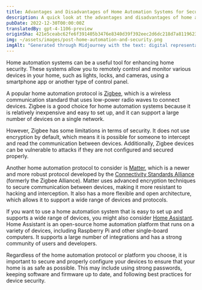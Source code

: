 ```yaml
---
title: Advantages and Disadvantages of Home Automation Systems for Security
description: A quick look at the advantages and disadvantages of home automation systems for security, including Zigbee, Matter, and Home Assistant.
pubDate: 2022-12-30T00:00:00Z
translatedBy: gpt-4-1106-preview
originSha: 421e5ceabc62fe6f391405b3476e8340d39f392eec2d6dc218d7a811962393cb
img: ~/assets/images/post-home-automation-and-security.png
imgAlt: "Generated through Midjourney with the text: digital representation of a house using lines of light, home security protection aura, single lines, impactful, colorful, realistic, octane rendering --v 4 --ar 3:2"
---
```


Home automation systems can be a useful tool for enhancing home security. These systems allow you to remotely control and monitor various devices in your home, such as lights, locks, and cameras, using a smartphone app or another type of control panel.

A popular home automation protocol is [Zigbee](https://en.wikipedia.org/wiki/Zigbee), which is a wireless communication standard that uses low-power radio waves to connect devices. Zigbee is a good choice for home automation systems because it is relatively inexpensive and easy to set up, and it can support a large number of devices on a single network.

However, Zigbee has some limitations in terms of security. It does not use encryption by default, which means it is possible for someone to intercept and read the communication between devices. Additionally, Zigbee devices can be vulnerable to attacks if they are not configured and secured properly.

Another home automation protocol to consider is [Matter](https://csa-iot.org/all-solutions/matter/), which is a newer and more robust protocol developed by the [Connectivity Standards Alliance](https://en.wikipedia.org/wiki/Connectivity_Standards_Alliance) (formerly the Zigbee Alliance). Matter uses advanced encryption techniques to secure communication between devices, making it more resistant to hacking and interception. It also has a more flexible and open architecture, which allows it to support a wide range of devices and protocols.

If you want to use a home automation system that is easy to set up and supports a wide range of devices, you might also consider [Home Assistant](https://www.home-assistant.io). Home Assistant is an open-source home automation platform that runs on a variety of devices, including Raspberry Pi and other single-board computers. It supports a large number of integrations and has a strong community of users and developers.

Regardless of the home automation protocol or platform you choose, it is important to secure and properly configure your devices to ensure that your home is as safe as possible. This may include using strong passwords, keeping software and firmware up to date, and following best practices for device security.
